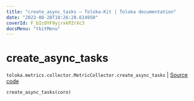 ```yaml
---
title: "create_async_tasks — Toloka-Kit | Toloka documentation"
date: "2023-08-28T10:26:28.614950"
coverId: F_bIcOYF9yjrxkPZrXc3
docsMenu: "tkitMenu"
---
```


# create_async_tasks

`toloka.metrics.collector.MetricCollector.create_async_tasks` | [Source code](https://github.com/Toloka/toloka-kit/blob/v1.2.1/src/metrics/collector.py#L66)

```python
create_async_tasks(coro)
```